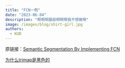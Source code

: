 ```yaml
---
title: "FCN一例"
date: "2023-06-04"
description: "啊啊啊服部啊啊啊我不想做啊"
image: /images/blog/shirt-girl.jpg
authors:
  - KUD
---
```


原链接：[Semantic Segmentation By Implementing FCN](https://www.kaggle.com/code/abhinavsp0730/semantic-segmentation-by-implementing-fcn/notebook)

[为什么trimap是黑色的](https://stackoverflow.com/questions/41777654/opencv-using-a-trimap-image)
